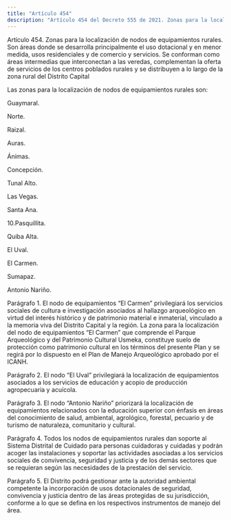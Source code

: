 ```yaml
---
title: "Artículo 454"
description: "Artículo 454 del Decreto 555 de 2021. Zonas para la localización de nodos de equipamientos rurales."
---
```


Artículo 454. Zonas para la localización de nodos de equipamientos rurales. Son áreas donde se desarrolla principalmente el uso dotacional y en menor medida, usos residenciales y de comercio y servicios. Se conforman como áreas intermedias que interconectan a las veredas, complementan la oferta de servicios de los centros poblados rurales y se distribuyen a lo largo de la zona rural del Distrito Capital
 
Las zonas para la localización de nodos de equipamientos rurales son:
 
Guaymaral.
 
Norte.
 
Raizal.
 
Auras.
 
Ánimas.
 
Concepción.
 
Tunal Alto.
 
Las Vegas.
 
Santa Ana.
 
10.Pasquillita.
 
Quiba Alta.
 
El Uval.
 
El Carmen.
 
Sumapaz.
 
Antonio Nariño.
 
Parágrafo 1. El nodo de equipamientos “El Carmen” privilegiará los servicios sociales de cultura e investigación asociados al hallazgo arqueológico en virtud del interés histórico y de patrimonio material e inmaterial, vinculado a la memoria viva del Distrito Capital y la región. La zona para la localización del nodo de equipamientos “El Carmen” que comprende el Parque Arqueológico y del Patrimonio Cultural Usmeka, constituye suelo de protección como patrimonio cultural en los términos del presente Plan y se regirá por lo dispuesto en el Plan de Manejo Arqueológico aprobado por el ICANH.
 
Parágrafo 2. El nodo “El Uval” privilegiará la localización de equipamientos asociados a los servicios de educación y acopio de producción agropecuaria y acuícola.
 
Parágrafo 3. El nodo “Antonio Nariño” priorizará la localización de equipamientos relacionados con la educación superior con énfasis en áreas del conocimiento de salud, ambiental, agrológico, forestal, pecuario y de turismo de naturaleza, comunitario y cultural.
 
Parágrafo 4. Todos los nodos de equipamientos rurales dan soporte al Sistema Distrital de Cuidado para personas cuidadoras y cuidadas y podrán acoger las instalaciones y soportar las actividades asociadas a los servicios sociales de convivencia, seguridad y justicia y de los demás sectores que se requieran según las necesidades de la prestación del servicio.
 
Parágrafo 5. El Distrito podrá gestionar ante la autoridad ambiental competente la incorporación de usos dotacionales de seguridad, convivencia y justicia dentro de las áreas protegidas de su jurisdicción, conforme a lo que se defina en los respectivos instrumentos de manejo del área.